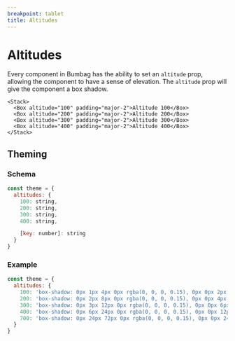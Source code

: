 ```yaml
---
breakpoint: tablet
title: Altitudes
---
```


# Altitudes

Every component in Bumbag has the ability to set an `altitude` prop, allowing the component to have a sense of elevation. The `altitude` prop will give the component a box shadow.

```jsx-live
<Stack>
  <Box altitude="100" padding="major-2">Altitude 100</Box>
  <Box altitude="200" padding="major-2">Altitude 200</Box>
  <Box altitude="300" padding="major-2">Altitude 300</Box>
  <Box altitude="400" padding="major-2">Altitude 400</Box>
</Stack>
```


## Theming

### Schema

```jsx
const theme = {
  altitudes: {
    100: string,
    200: string,
    300: string,
    400: string,

    [key: number]: string
  }
}
```

### Example

```jsx
const theme = {
  altitudes: {
    100: 'box-shadow: 0px 1px 4px 0px rgba(0, 0, 0, 0.15), 0px 0px 2px 1px rgba(0, 0, 0, 0.02)',
    200: 'box-shadow: 0px 2px 8px 0px rgba(0, 0, 0, 0.15), 0px 0px 4px 2px rgba(0, 0, 0, 0.02)',
    300: 'box-shadow: 0px 3px 12px 0px rgba(0, 0, 0, 0.15), 0px 0px 6px 3px rgba(0, 0, 0, 0.02)',
    400: 'box-shadow: 0px 6px 24px 0px rgba(0, 0, 0, 0.15), 0px 0px 12px 6px rgba(0, 0, 0, 0.02)',
    700: 'box-shadow: 0px 24px 72px 0px rgba(0, 0, 0, 0.15), 0px 0px 24px 72px rgba(0, 0, 0, 0.02)',
  }
}
```
